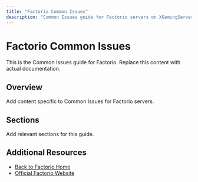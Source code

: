 ```yaml
---
title: "Factorio Common Issues"
description: "Common Issues guide for Factorio servers on XGamingServer"
---
```


# Factorio Common Issues

This is the Common Issues guide for Factorio. Replace this content with actual documentation.

## Overview

Add content specific to Common Issues for Factorio servers.

## Sections

Add relevant sections for this guide.

## Additional Resources

- [Back to Factorio Home](./index)
- [Official Factorio Website](https://example.com)

